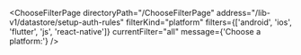 

<ChooseFilterPage
  directoryPath="/ChooseFilterPage"
  address="/lib-v1/datastore/setup-auth-rules"
  filterKind="platform"
  filters={['android', 'ios', 'flutter', 'js', 'react-native']}
  currentFilter="all"
  message={'Choose a platform:'}
/>
